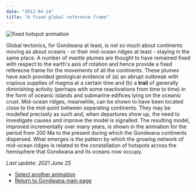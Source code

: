 ```yaml
---
date: "2012-04-14"
title: "A fixed global reference frame"
---
```


![fixed hotspot animation](FixedAnimation.gif)

Global tectonics, for Gondwana at least, is not so much about continents moving as about oceans - or their mid-ocean ridges at least - staying in the same place. 
A number of mantle plumes are thought to have remained fixed with respect to the earth's axis of rotation and hence provide a fixed referecne frame for the movements
of all the continents.  These plumes have each provided geological evidence of (a) an abrupt outbreak with copious supplies of magma at a certain time and (b) a **trail** of 
generally diminishing activity (perhaps with some reactivations from time to time) in the form of oceanic islands and submarine edifices lying on the oceanic crust.
Mid-ocean ridges, meanwhile, can be shown to have been located close to the mid-point between separating continents.  They may be modelled precisely as such and, when departures
show up, the need to investigate causes and improve the model is signalled.  The resulting model, improved incrementally over many years, is shown in the animation 
for the period from 200 Ma to the present during which the Gondwana continents dispersed. What emerges is the pattern by which the growing network of mid-ocean ridges
is related to the constellation of hotspots across the hemisphere that Gondwana and its oceans now occupy.

*Last update: 2021 June 25*

* [Select another animation](../animations)
* [Return to Gondwana main page](../../gondwana)
